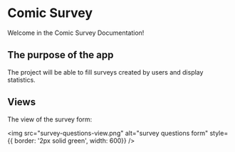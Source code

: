 
<Meta title="Docs/Comic Survey" />

# Comic Survey

Welcome in the Comic Survey Documentation!

## The purpose of the app

The project will be able to fill surveys created by users and display statistics.

## Views

The view of the survey form:

<img src="survey-questions-view.png" alt="survey questions form" style={{ border: '2px solid green', width: 600}} />

